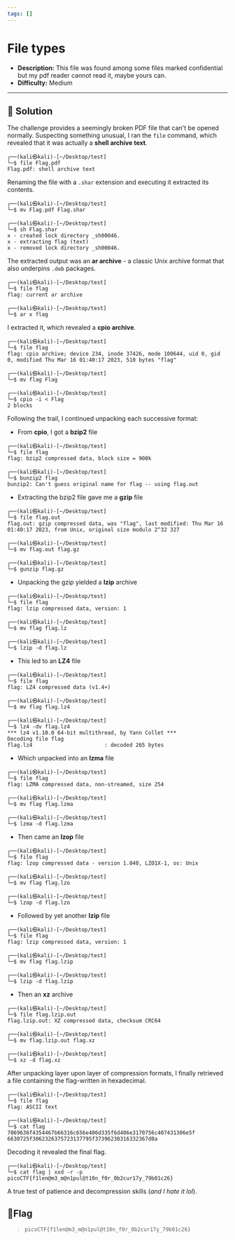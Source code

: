 ---
tags: []
---
# File types

- **Description:** This file was found among some files marked confidential but my pdf reader cannot read it, maybe yours can.
- **Difficulty:** Medium

---

## 🔎 Solution
The challenge provides a seemingly broken PDF file that can't be opened normally. 
Suspecting something unusual, I ran the `file` command, which revealed that it was actually a **shell archive text**. 
```
┌──(kali㉿kali)-[~/Desktop/test]
└─$ file Flag.pdf  
Flag.pdf: shell archive text
```
Renaming the file with a `.shar` extension and executing it extracted its contents.
```
┌──(kali㉿kali)-[~/Desktop/test]
└─$ mv Flag.pdf Flag.shar

┌──(kali㉿kali)-[~/Desktop/test]
└─$ sh Flag.shar         
x - created lock directory _sh00046.
x - extracting flag (text)
x - removed lock directory _sh00046.
```

The extracted output was an **ar archive** - a classic Unix archive format that also underpins `.deb` packages. 
```
┌──(kali㉿kali)-[~/Desktop/test]
└─$ file flag
flag: current ar archive
                                                                                                              
┌──(kali㉿kali)-[~/Desktop/test]
└─$ ar x flag  
```
I extracted it, which revealed a **cpio archive**. 
```
┌──(kali㉿kali)-[~/Desktop/test]
└─$ file flag
flag: cpio archive; device 234, inode 37426, mode 100644, uid 0, gid 0, modified Thu Mar 16 01:40:17 2023, 510 bytes "flag"
                                                                                                              
┌──(kali㉿kali)-[~/Desktop/test]
└─$ mv flag Flag         
                                                                                                              
┌──(kali㉿kali)-[~/Desktop/test]
└─$ cpio -i < Flag
2 blocks
```

Following the trail, I continued unpacking each successive format:
* From **cpio**, I got a **bzip2** file
```
┌──(kali㉿kali)-[~/Desktop/test]
└─$ file flag
flag: bzip2 compressed data, block size = 900k
                                                                                                              
┌──(kali㉿kali)-[~/Desktop/test]
└─$ bunzip2 flag            
bunzip2: Can't guess original name for flag -- using flag.out
```
* Extracting the bzip2 file gave me a **gzip** file
```
┌──(kali㉿kali)-[~/Desktop/test]
└─$ file flag.out 
flag.out: gzip compressed data, was "flag", last modified: Thu Mar 16 01:40:17 2023, from Unix, original size modulo 2^32 327
                                                                                                              
┌──(kali㉿kali)-[~/Desktop/test]
└─$ mv flag.out flag.gz
                                                                                                              
┌──(kali㉿kali)-[~/Desktop/test]
└─$ gunzip flag.gz  
```
* Unpacking the gzip yielded a **lzip** archive
```
┌──(kali㉿kali)-[~/Desktop/test]
└─$ file flag    
flag: lzip compressed data, version: 1
                                                                                                              
┌──(kali㉿kali)-[~/Desktop/test]
└─$ mv flag flag.lz    
                                                                                                                                                                                                                      
┌──(kali㉿kali)-[~/Desktop/test]
└─$ lzip -d flag.lz
```
* This led to an **LZ4** file
```
┌──(kali㉿kali)-[~/Desktop/test]
└─$ file flag
flag: LZ4 compressed data (v1.4+)
                                                                                                              
┌──(kali㉿kali)-[~/Desktop/test]
└─$ mv flag flag.lz4
                                                                                                              
┌──(kali㉿kali)-[~/Desktop/test]
└─$ lz4 -dv flag.lz4 
*** lz4 v1.10.0 64-bit multithread, by Yann Collet ***
Decoding file flag 
flag.lz4                       : decoded 265 bytes
```
* Which unpacked into an **lzma** file
```
┌──(kali㉿kali)-[~/Desktop/test]
└─$ file flag      
flag: LZMA compressed data, non-streamed, size 254
                                                                                                              
┌──(kali㉿kali)-[~/Desktop/test]
└─$ mv flag flag.lzma
                                                                                                              
┌──(kali㉿kali)-[~/Desktop/test]
└─$ lzma -d flag.lzma
```
* Then came an **lzop** file
```
┌──(kali㉿kali)-[~/Desktop/test]
└─$ file flag
flag: lzop compressed data - version 1.040, LZO1X-1, os: Unix
                                                                                                              
┌──(kali㉿kali)-[~/Desktop/test]
└─$ mv flag flag.lzo 
                                                                                                              
┌──(kali㉿kali)-[~/Desktop/test]
└─$ lzop -d flag.lzo
```
* Followed by yet another **lzip** file
```
┌──(kali㉿kali)-[~/Desktop/test]
└─$ file flag
flag: lzip compressed data, version: 1
                                                                                                              
┌──(kali㉿kali)-[~/Desktop/test]
└─$ mv flag flag.lzip
                                                                                                              
┌──(kali㉿kali)-[~/Desktop/test]
└─$ lzip -d flag.lzip
```
* Then an **xz** archive
```
┌──(kali㉿kali)-[~/Desktop/test]
└─$ file flag.lzip.out 
flag.lzip.out: XZ compressed data, checksum CRC64
                                                                                                              
┌──(kali㉿kali)-[~/Desktop/test]
└─$ mv flag.lzip.out flag.xz
                                                                                                              
┌──(kali㉿kali)-[~/Desktop/test]
└─$ xz -d flag.xz 
```
After unpacking layer upon layer of compression formats, I finally retrieved a file containing the flag-written in hexadecimal. 
```
┌──(kali㉿kali)-[~/Desktop/test]
└─$ file flag         
flag: ASCII text
                                                                                                              
┌──(kali㉿kali)-[~/Desktop/test]
└─$ cat flag                         
7069636f4354467b66316c656e406d335f6d406e3170756c407431306e5f
6630725f3062326375723137795f37396230316332367d0a
```
Decoding it revealed the final flag.
```
┌──(kali㉿kali)-[~/Desktop/test]
└─$ cat flag | xxd -r -p
picoCTF{f1len@m3_m@n1pul@t10n_f0r_0b2cur17y_79b01c26}
```
A true test of patience and decompression skills (*and I hate it lol*).


## 🚩Flag
> `picoCTF{f1len@m3_m@n1pul@t10n_f0r_0b2cur17y_79b01c26}`